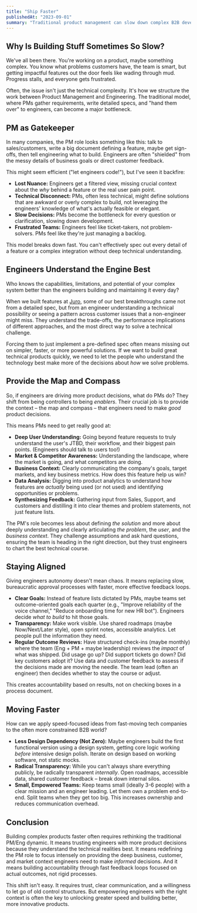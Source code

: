 ```yaml
---
title: "Ship Faster"
publishedAt: "2023-09-01"
summary: "Traditional product management can slow down complex B2B development. Rethinking the roles: empower engineers to make product decisions with deep context provided by PMs."
---
```


## Why Is Building Stuff Sometimes So Slow?

We've all been there. You're working on a product, maybe something complex. You know what problems customers have, the team is smart, but getting impactful features out the door feels like wading through mud. Progress stalls, and everyone gets frustrated.

Often, the issue isn't just the technical complexity. It's how we structure the work between Product Management and Engineering. The traditional model, where PMs gather requirements, write detailed specs, and "hand them over" to engineers, can become a major bottleneck.

## PM as Gatekeeper

In many companies, the PM role looks something like this: talk to sales/customers, write a big document defining a feature, maybe get sign-offs, then tell engineering what to build. Engineers are often "shielded" from the messy details of business goals or direct customer feedback.

This might seem efficient ("let engineers code!"), but I've seen it backfire:

- **Lost Nuance:** Engineers get a filtered view, missing crucial context about the _why_ behind a feature or the real user pain point.
- **Technical Disconnect:** PMs, often less technical, might define solutions that are awkward or overly complex to build, not leveraging the engineers' knowledge of what's actually feasible or elegant.
- **Slow Decisions:** PMs become the bottleneck for every question or clarification, slowing down development.
- **Frustrated Teams:** Engineers feel like ticket-takers, not problem-solvers. PMs feel like they're just managing a backlog.

This model breaks down fast. You can't effectively spec out every detail of a feature or a complex integration without deep technical understanding.

## Engineers Understand the Engine Best

Who knows the capabilities, limitations, and potential of your complex system better than the engineers building and maintaining it every day?

When we built features at [Juro](https://juro.com/), some of our best breakthroughs came not from a detailed spec, but from an engineer understanding a technical possibility or seeing a pattern across customer issues that a non-engineer might miss. They understand the trade-offs, the performance implications of different approaches, and the most direct way to solve a technical challenge.

Forcing them to just implement a pre-defined spec often means missing out on simpler, faster, or more powerful solutions. If we want to build great technical products quickly, we need to let the people who understand the technology best make more of the decisions about _how_ we solve problems.

## Provide the Map and Compass

So, if engineers are driving more product decisions, what do PMs do? They shift from being controllers to being _enablers_. Their crucial job is to provide the context – the map and compass – that engineers need to make _good_ product decisions.

This means PMs need to get really good at:

- **Deep User Understanding:** Going beyond feature requests to truly understand the user's JTBD, their workflow, and their biggest pain points. (Engineers should talk to users too!)
- **Market & Competitor Awareness:** Understanding the landscape, where the market is going, and what competitors are doing.
- **Business Context:** Clearly communicating the company's goals, target markets, and key business metrics. How does this feature help us win?
- **Data Analysis:** Digging into product analytics to understand how features are _actually_ being used (or not used) and identifying opportunities or problems.
- **Synthesizing Feedback:** Gathering input from Sales, Support, and customers and distilling it into clear themes and problem statements, not just feature lists.

The PM's role becomes less about defining _the solution_ and more about deeply understanding and clearly articulating _the problem_, the _user_, and the _business context_. They challenge assumptions and ask hard questions, ensuring the team is heading in the right direction, but they trust engineers to chart the best technical course.

## Staying Aligned

Giving engineers autonomy doesn't mean chaos. It means replacing slow, bureaucratic approval processes with faster, more effective feedback loops.

- **Clear Goals:** Instead of feature lists dictated by PMs, maybe teams set outcome-oriented goals each quarter (e.g., "Improve reliability of the voice channel," "Reduce onboarding time for new HR bot"). Engineers decide _what to build_ to hit those goals.
- **Transparency:** Make work visible. Use shared roadmaps (maybe Now/Next/Later style), open sprint notes, accessible analytics. Let people pull the information they need.
- **Regular Outcome Reviews:** Have structured check-ins (maybe monthly) where the team (Eng + PM + maybe leadership) reviews the _impact_ of what was shipped. Did usage go up? Did support tickets go down? Did key customers adopt it? Use data and customer feedback to assess if the decisions made are moving the needle. The team lead (often an engineer) then decides whether to stay the course or adjust.

This creates accountability based on results, not on checking boxes in a process document.

## Moving Faster

How can we apply speed-focused ideas from fast-moving tech companies to the often more constrained B2B world?

- **Less Design Dependency (Not Zero):** Maybe engineers build the first functional version using a design system, getting core logic working _before_ intensive design polish. Iterate on design based on working software, not static mocks.
- **Radical Transparency:** While you can't always share everything publicly, be radically transparent _internally_. Open roadmaps, accessible data, shared customer feedback – break down internal silos.
- **Small, Empowered Teams:** Keep teams small (ideally 3-6 people) with a clear mission and an engineer leading. Let them own a problem end-to-end. Split teams when they get too big. This increases ownership and reduces communication overhead.

## Conclusion

Building complex products faster often requires rethinking the traditional PM/Eng dynamic. It means trusting engineers with more product decisions because they understand the technical realities best. It means redefining the PM role to focus intensely on providing the deep business, customer, and market context engineers need to make _informed_ decisions. And it means building accountability through fast feedback loops focused on actual outcomes, not rigid processes.

This shift isn't easy. It requires trust, clear communication, and a willingness to let go of old control structures. But empowering engineers with the right context is often the key to unlocking greater speed and building better, more innovative products.
